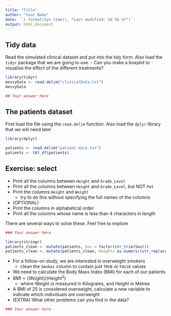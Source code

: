 ```yaml
---
title: "Title"
author: "Your Name"
date: '`r format(Sys.time(), "Last modified: %d %b %Y")`'
output: html_document
---
```


## Tidy data

Read the simulated clinical dataset and put into the tidy form. Also load the `tidyr` package that we are going to use.
- Can you make a boxplot to visualise the effect of the different treatments?

```r
library(tidyr)
messyData <- read.delim("clinicalData.txt")
messyData
```

```r
## Your answer here

```


## The patients dataset

First load the file using the `read.delim` function. Also load the `dplyr` library that we will need later

```r
library(dplyr)

patients <- read.delim("patient-data.txt")
patients <- tbl_df(patients)
```

## Exercise: select

- Print all the columns between `Height` and `Grade_Level`
- Print all the columns between `Height` and `Grade_Level`, but NOT `Pet`
- Print the columns `Height` and `Weight`
    + try to do this without specifying the full names of the columns
- (OPTIONAL)
- Print the columns in alphabetical order
- Print all the columns whose name is less than 4 characters in length

There are several ways to solve these. Feel free to explore

```r
### Your answer here

```


```r
library(stringr)
patients_clean <- mutate(patients, Sex = factor(str_trim(Sex)))
patients_clean <- mutate(patients_clean, Height= as.numeric(str_replace_all(Height,pattern = "cm","")))
```


- For a follow-on study, we are interested in overweight smokers
    + clean the `Smokes` column to contain just `TRUE` or `FALSE` values
- We need to calculate the Body Mass Index (BMI) for each of our patients
- $BMI = (Weight) / (Height^2)$ 
    + where Weight is measured in Kilograms, and Height in Metres
- A BMI of 25 is considered overweight, calculate a new variable to indicate which individuals are overweight
- (EXTRA) What other problems can you find in the data?


```r
### Your answer here

```

